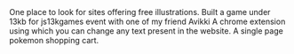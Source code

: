 
<ProjectCard title="Illustration Hunt" link="https://illustrationhunt.com" background="linear-gradient(to right,#D4145A 0%,#FBB03B 100%)">
One place to look for sites offering free illustrations.
</ProjectCard>

<ProjectCard title="JS13K Games" link="https://js13kgames.com/entries/connect" background="linear-gradient(to right, #3494e6, #ec6ead)">
Built a game under 13kb for js13kgames event with one of my friend Avikki
</ProjectCard>

<ProjectCard title="HTML Prank" link="https://chrome.google.com/webstore/detail/html-prank/bocemdfoolahglpjdaimkmcmdpedlgdl" background="linear-gradient(to right, #a770ef, #cf8bf3, #fdb99b)">
A chrome extension using which you can change any text present in the website.
</ProjectCard>

<ProjectCard title="Pokemon Cart" link="https://gilly-pokecart.surge.sh/" background="linear-gradient(to right,#76b852 0%,#8DC26F 100%)">
A single page pokemon shopping cart.
</ProjectCard>
